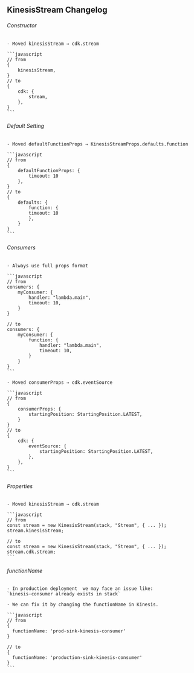 ## KinesisStream Changelog

###### Constructor

    - Moved kinesisStream ⇒ cdk.stream

    ```javascript
    // from
    {
        kinesisStream,
    }
    // to
    {
        cdk: {
            stream,
        },
    }
    ```

###### Default Setting

    - Moved defaultFunctionProps ⇒ KinesisStreamProps.defaults.function

    ```javascript
    // from
    {
        defaultFunctionProps: {
            timeout: 10
        },
    }
    // to
    {
        defaults: {
            function: {
            timeout: 10
            },
        }
    }
    ```

###### Consumers

    - Always use full props format

    ```javascript
    // from
    consumers: {
        myConsumer: {
            handler: "lambda.main",
            timeout: 10,
        }
    }

    // to
    consumers: {
        myConsumer: {
            function: {
                handler: "lambda.main",
                timeout: 10,
            }
        }
    }
    ```

    - Moved consumerProps ⇒ cdk.eventSource

    ```javascript
    // from
    {
        consumerProps: {
            startingPosition: StartingPosition.LATEST,
        }
    }
    // to
    {
        cdk: {
            eventSource: {
                startingPosition: StartingPosition.LATEST,
            },
        },
    }
    ```

###### Properties

    - Moved kinesisStream ⇒ cdk.stream

    ```javascript
    // from
    const stream = new KinesisStream(stack, "Stream", { ... });
    stream.kinesisStream;

    // to
    const stream = new KinesisStream(stack, "Stream", { ... });
    stream.cdk.stream;
    ```

###### functionName

    - In production deployment  we may face an issue like:
    `kinesis-consumer already exists in stack`
    
    - We can fix it by changing the functionName in Kinesis.

    ```javascript
    // from
    { 
      functionName: 'prod-sink-kinesis-consumer' 
    }

    // to
    { 
      functionName: 'production-sink-kinesis-consumer' 
    }
    ```

